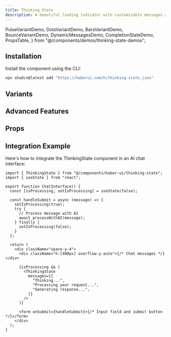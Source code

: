 ```yaml
---
title: Thinking State
description: A beautiful loading indicator with customizable messages and animations for AI applications.
---
```


  PulseVariantDemo,
  DotsVariantDemo,
  BarsVariantDemo,
  BounceVariantDemo,
  DynamicMessagesDemo,
  CompletionStateDemo,
  PropsTable,
} from "@/components/demos/thinking-state-demos";

## Installation

Install the component using the CLI:

```bash
npx shadcn@latest add "https://haberui.com/h/thinking-state.json"
```

## Variants

<div className="not-prose space-y-8 my-6">
  <PulseVariantDemo />
  <DotsVariantDemo />
  <BarsVariantDemo />
  <BounceVariantDemo />
</div>

## Advanced Features

<div className="not-prose space-y-8 my-6">
  <DynamicMessagesDemo />
  <CompletionStateDemo />
</div>

## Props

<PropsTable />

## Integration Example

Here's how to integrate the ThinkingState component in an AI chat interface:

```tsx
import { ThinkingState } from "@/components/haber-ui/thinking-state";
import { useState } from "react";

export function ChatInterface() {
  const [isProcessing, setIsProcessing] = useState(false);

  const handleSubmit = async (message) => {
    setIsProcessing(true);
    try {
      // Process message with AI
      await processWithAI(message);
    } finally {
      setIsProcessing(false);
    }
  };

  return (
    <div className="space-y-4">
      <div className="h-[400px] overflow-y-auto">{/* Chat messages */}</div>

      {isProcessing && (
        <ThinkingState
          messages={[
            "Thinking...",
            "Processing your request...",
            "Generating response...",
          ]}
        />
      )}

      <form onSubmit={handleSubmit}>{/* Input field and submit button */}</form>
    </div>
  );
}
```
